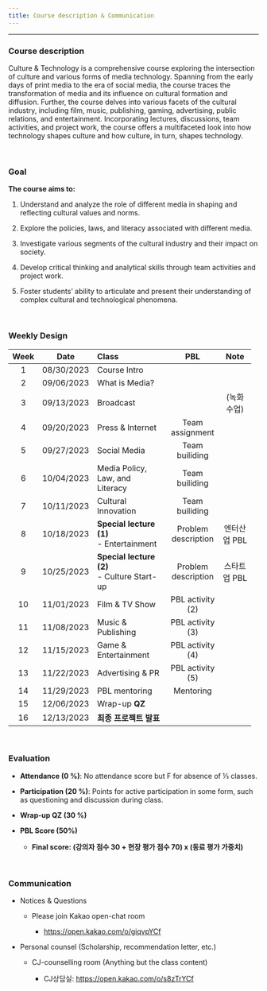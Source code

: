 ```yaml
---
title: Course description & Communication
---
```


------------------------------------------------------------------------

### Course description

Culture & Technology is a comprehensive course exploring the intersection of culture and various forms of media technology. Spanning from the early days of print media to the era of social media, the course traces the transformation of media and its influence on cultural formation and diffusion. Further, the course delves into various facets of the cultural industry, including film, music, publishing, gaming, advertising, public relations, and entertainment. Incorporating lectures, discussions, team activities, and project work, the course offers a multifaceted look into how technology shapes culture and how culture, in turn, shapes technology.

</br>

### Goal

**The course aims to:** 

1.  Understand and analyze the role of different media in shaping and reflecting cultural values and norms.

2.  Explore the policies, laws, and literacy associated with different media.

3.  Investigate various segments of the cultural industry and their impact on society.

4.  Develop critical thinking and analytical skills through team activities and project work.

5.  Foster students' ability to articulate and present their understanding of complex cultural and technological phenomena.

</br>

### Weekly Design

+-----------+------------+---------------------------------+---------------------+--------------+
| Week      | Date       | Class                           | PBL                 | Note         |
+:=========:+:==========:+:================================+:===================:+:============:+
| 1         | 08/30/2023 | Course Intro                    |                     |              |
+-----------+------------+---------------------------------+---------------------+--------------+
| 2         | 09/06/2023 | What is Media?                  |                     |              |
+-----------+------------+---------------------------------+---------------------+--------------+
| 3         | 09/13/2023 | Broadcast                       |                     | (녹화수업)   |
+-----------+------------+---------------------------------+---------------------+--------------+
| 4         | 09/20/2023 | Press & Internet                | Team assignment     |              |
+-----------+------------+---------------------------------+---------------------+--------------+
| 5         | 09/27/2023 | Social Media                    | Team builiding      |              |
+-----------+------------+---------------------------------+---------------------+--------------+
| 6         | 10/04/2023 | Media Policy, Law, and Literacy | Team builiding      |              |
+-----------+------------+---------------------------------+---------------------+--------------+
| 7         | 10/11/2023 | Cultural Innovation             | Team builiding      |              |
+-----------+------------+---------------------------------+---------------------+--------------+
| 8         | 10/18/2023 | **Special lecture (1)\          | Problem description | 엔터산업 PBL |
|           |            | **- Entertainment               |                     |              |
+-----------+------------+---------------------------------+---------------------+--------------+
| 9         | 10/25/2023 | **Special lecture (2)\          | Problem description | 스타트업 PBL |
|           |            | **- Culture Start-up            |                     |              |
+-----------+------------+---------------------------------+---------------------+--------------+
| 10        | 11/01/2023 | Film & TV Show                  | PBL activity (2)    |              |
+-----------+------------+---------------------------------+---------------------+--------------+
| 11        | 11/08/2023 | Music & Publishing              | PBL activity (3)    |              |
+-----------+------------+---------------------------------+---------------------+--------------+
| 12        | 11/15/2023 | Game & Entertainment            | PBL activity (4)    |              |
+-----------+------------+---------------------------------+---------------------+--------------+
| 13        | 11/22/2023 | Advertising & PR                | PBL activity (5)    |              |
+-----------+------------+---------------------------------+---------------------+--------------+
| 14        | 11/29/2023 | PBL mentoring                   | Mentoring           |              |
+-----------+------------+---------------------------------+---------------------+--------------+
| 15        | 12/06/2023 | Wrap-up **QZ**                  |                     |              |
+-----------+------------+---------------------------------+---------------------+--------------+
| 16        | 12/13/2023 | **최종 프로젝트 발표**          |                     |              |
+-----------+------------+---------------------------------+---------------------+--------------+

</br>

### Evaluation

-   **Attendance (0 %)**: No attendance score but F for absence of ⅓ classes.

-   **Participation (20 %)**: Points for active participation in some form, such as questioning and discussion during class.

-   **Wrap-up QZ (30 %)**

-   **PBL Score (50%)**

    -   **Final score: (강의자 점수 30 + 현장 평가 점수 70) x (동료 평가 가중치)**

</br>

### Communication

-   Notices & Questions

    -   Please join Kakao open-chat room

        -   <https://open.kakao.com/o/giqvpYCf>

-   Personal counsel (Scholarship, recommendation letter, etc.)

    -   CJ-counselling room (Anything but the class content)

        -   CJ상담실: <https://open.kakao.com/o/s8zTrYCf>
